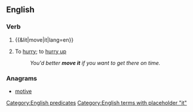 ==English==

===Verb===
{{en-verb|head=[[move]] [[it]]|moves it|moving it|moved it}}

# {{&lit|move|it|lang=en}}
# {{context|idiomatic|lang=en}} To [[hurry]]; to [[hurry up]]
#: ''You'd better '''move it''' if you want to get there on time.''

===Anagrams===
* [[motive#English|motive]]

[[Category:English predicates]]
[[Category:English terms with placeholder "it"]]